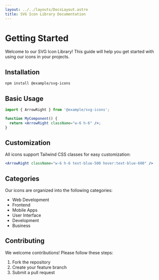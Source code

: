 ```yaml
---
layout: ../../layouts/DocsLayout.astro
title: SVG Icon Library Documentation
---
```


# Getting Started

Welcome to our SVG Icon Library! This guide will help you get started with using our icons in your projects.

## Installation

```bash
npm install @example/svg-icons
```

## Basic Usage

```jsx
import { ArrowRight } from '@example/svg-icons';

function MyComponent() {
  return <ArrowRight className="w-6 h-6" />;
}
```

## Customization

All icons support Tailwind CSS classes for easy customization:

```jsx
<ArrowRight className="w-6 h-6 text-blue-500 hover:text-blue-600" />
```

## Categories

Our icons are organized into the following categories:
- Web Development
- Frontend
- Mobile Apps
- User Interface
- Development
- Business

## Contributing

We welcome contributions! Please follow these steps:
1. Fork the repository
2. Create your feature branch
3. Submit a pull request